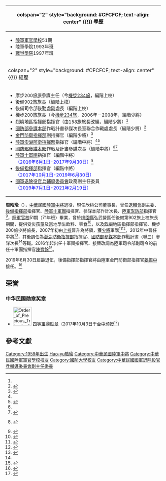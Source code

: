 {{Infobox Officeholder
|name              = 周皓瑜
|image             = Army (ROCA) Lieutenant General Zhou Hao-yu 陸軍中將周皓瑜 (台灣國防部長高廣圻等官員在立法院接受質詢 01).jpg
|caption           = 周皓瑜中將（[[國防部參謀本部|國防部參謀本部]]作戰及計畫次長任內，攝於2015年4月9日）
|imagesize         = 230px
|order             = {{flagicon image|ROC Veterans Affairs Council Emblem.svg}} [[國軍退除役官兵輔導委員會|國軍退除役官兵輔導委員會]]副主任委員
|term_start       = 2019年7月1日
|term_end          = 2021年2月19日
|premierroc = [[蘇貞昌|蘇貞昌]]
|1blankname = 主任委員
|1namedata = [[邱國正|邱國正]]<br/>[[馮世寬|馮世寬]]
|predecessor = [[劉樹林|劉樹林]]
|successor  = 
|order1            = {{flagicon image|Flag of the Republic of China Reserve Command.svg}} 第4任[[後備指揮部|後備指揮部]]指揮官
|term_start1        =2017年10月1日
|term_end1          =2019年6月30日
|predecessor1       = [[湯家坤|湯家坤]]
|successor1         = [[姜振中|姜振中]]
|order2            = {{flagicon image|Flag of the Republic of China Army.svg}} [[中華民國陸軍|陸軍]][[陸軍第十軍團指揮部|第十軍團指揮官]]
|term_start2        = 2016年6月1日
|term_end2          = 2017年9月30日
|predecessor2      = [[陳寶餘|陳寶餘]]
|successor2        = [[莫又銘|莫又銘]]
|order3             = {{flagicon image|ROC General Chief of Staff of the Ministry of National Defense Flag.svg}} [[國防部參謀本部|國防部參謀本部]]作戰及計畫參謀次長
|term_start3       = 
|term_end3         =
|predecessor3       = [[陳寶餘|陳寶餘]]
|successor3         = [[姜振中|姜振中]]
|order4             =  {{flagicon image|Flag of the Republic of China Army.svg}} [[中華民國陸軍|陸軍]][[陸軍澎湖防衛指揮部|澎湖防衛指揮部]]指揮官
|predecessor4       = [[何安繼|何安繼]]|
successor4         = [[姜振中|姜振中]]
|order5             = {{flagicon image|ROC General Chief of Staff of the Ministry of National Defense Flag.svg}} 國防部參謀本部作戰計畫參謀次長室聯合作戰處處長
|term_start5       = 
|term_end5         =
|predecessor5       = [[郝以知|郝以知]]
|successor5          = [[王建發|王建發]]
|order6             = {{flagicon image|Flag of the Republic of China Army.svg}} 陸軍[[烈嶼|烈嶼]]地區指揮部指揮官 
|term_start6       = 2008年11月1日
|term_end6          = 2010年1月5日
|predecessor6       = [[任季男|任季男]]
|successor6         = [[張景陽|張景陽]]
|order7            = {{flagicon image|Flag of the Republic of China Army.svg}} 陸軍機械化步兵第200旅旅長
|term_start7       = 2006年9月1日
|term_end7          =2008年11月1日
|predecessor7      = [[杜建興|杜建興]]
|successor7          = [[任季男|任季男]]<!--外島輪調 -->
|性別     = 男
|出生日期 = {{birth year and age|1959|6}} 
|出生地點 = {{ROCTW}}[[高雄|高雄]]
|逝世日期 = 
|逝世地點 = 
|居處     = {{ROC}}臺灣高雄
|安葬地點 = 
|籍貫     = 湖南寧鄉
|職業     = 軍人
|父母     = 
|配偶     = 龎靖玫
|子女     = 
|親屬     = 
|國籍     = {{ROC}}
|信仰     = 
|學歷     = 
|別名     = 
|allegiance = {{ROC}}
|branch = {{flagicon image|Flag of the Republic of China Army.svg}} [[中華民國陸軍|中華民國陸軍]]
|rank = {{flagicon image|ROCA_Lieutenant_General%27s_Flag.svg}} [[中將|中將]]
|serviceyears =-2019
| awards= [[光華獎章|光華甲種二等獎章]]<ref name="ltn2014-843233">{{cite news|url=http://news.ltn.com.tw/news/politics/paper/843233|title=澎防部、十軍團指揮官換將|date=2014-12-30|author=羅添斌|publisher=自由時報|quote=國防部作戰暨計畫次長陳寶餘中將接掌十軍團指揮官，陸軍戰訓處長姜振中少將接掌澎防部指揮官，原澎防部指揮官周皓瑜中將調任國防部作戰暨計畫次長。|accessdate=2017-02-14|archive-date=2020-05-12|archive-url=https://web.archive.org/web/20200512054443/https://news.ltn.com.tw/news/politics/paper/843233|dead-url=no}}</ref>
}}
{| class="infobox bordered" style="width: 21em; font-size: 90%; text-align: left; float:right;" cellpadding="3"
|-
! colspan="2" style="background: #CFCFCF; text-align: center" {{!}} 學歷
|- 
| colspan="2" style="font-size: 90%" |<div style="text-align: left">
*[[中華民國陸軍軍官學校|陸軍軍官學校]]51期
*陸軍學院1993年班
*[[國防大學_(中華民國)#.E6.88.B0.E7.88.AD.E5.AD.B8.E9.99.A2|戰爭學院]]1997年班
|-
! colspan="2" style="background: #CFCFCF; text-align: center" {{!}} 經歷
|- 
| colspan="2" style="font-size: 90%" |<div style="text-align: left">
* 摩步200旅旅參謀主任（今[[陸軍機械化步兵第二三四旅|機步234旅]]，編階上校）
* 後備902旅旅長（編階上校）
* 後備司令部後勤處副處長（編階上校）
* 機步200旅旅長（今[[陸軍機械化步兵第二三四旅|機步234旅]]，2006年－2008年，編階少將）
* [[烈嶼|烈嶼]]地區指揮部指揮官（由158旅旅長改編，編階少將）<ref name="kmdn2012-207691"/>
* [[國防部參謀本部|國防部參謀本部]]作戰計畫參謀次長室聯合作戰處處長（編階少將）<ref>{{cite news|url=http://news.ltn.com.tw/news/politics/paper/476607|title=漢光演習 直升機群將起降北大|date=2011-03-16|author=許紹軒|publisher=自由時報|accessdate=2017-02-14|archive-date=2019-06-16|archive-url=https://web.archive.org/web/20190616004337/https://news.ltn.com.tw/news/politics/paper/476607|dead-url=no}}</ref>
* [[陸軍金門防衛指揮部|金門防衛指揮部]]副指揮官（編階少將）<ref name="kmdn2012-207691">{{cite news|url=http://www.kmdn.gov.tw/1117/1271/1272/207691/|title=榮調澎湖李縣長頒周皓瑜榮譽縣民證|date=2012-03-30|author=楊水詠|publisher=金門日報|accessdate=2017-02-14|archive-date=2017-02-14|archive-url=https://web.archive.org/web/20170214183042/http://www.kmdn.gov.tw/1117/1271/1272/207691/|dead-url=no}}</ref>
* [[陸軍澎湖防衛指揮部|陸軍澎湖防衛指揮部]]指揮官（編階中將）<ref name="kmdn2012-207691"/><ref>{{cite news|url=http://www.penghu.gov.tw/general/home.jsp?mserno=201201090001&serno=201201090001&contlink=ap/pnews_view.jsp&dataserno=201203290002|title=澎防部指揮官何安繼榮升 獲頒澎湖榮譽縣民證|date=2012-03-29|author=行政處新聞科|publisher=澎防縣縣政新聞|quote=澎防部指揮官何安繼中將榮升國防部長辦公室主任，28日下午陪同新任指揮官周皓瑜，前往縣府拜會縣長王乾發。王縣長代表全縣鄉親致贈何指揮官榮譽縣民證，表示由衷謝意與祝福，感謝在澎湖服務1年半的付出與貢獻，並誠摯歡迎周指揮官抵澎履新。|accessdate=2021-01-16|archive-date=2019-06-26|archive-url=https://web.archive.org/web/20190626130943/https://www.penghu.gov.tw/general/home.jsp?mserno=201201090001&serno=201201090001&contlink=ap%2Fpnews_view.jsp&dataserno=201203290002|dead-url=no}}</ref>
* [[國防部參謀本部|國防部參謀本部]]作戰及計畫參謀次長（編階中將）<ref name="ltn2014-843233"/><ref>{{cite news|url=http://news.ltn.com.tw/news/politics/breakingnews/1192578|title=軍事首長調動 周皓瑜調任國防部次長|date=2014-12-29|author=羅添斌|publisher=自由時報|quote={{start date|2014|12|29}}調任為國防部作戰暨計畫次長，並由陸軍少將姜振中升任澎防部指揮官。……原任國防部作戰暨計畫次長陳寶餘中將，將升任十軍團指揮官，接替即將於月底屆退的指揮官羅際琴中將。|accessdate=2017-02-14|archive-date=2018-12-09|archive-url=https://web.archive.org/web/20181209130912/http://news.ltn.com.tw/news/politics/breakingnews/1192578|dead-url=no}}</ref>
* [[陸軍十軍團|陸軍十軍團]]指揮官（編階中將）<br><span style="color: blue;">（2016年6月1日-2017年9月30日）</span><ref>{{cite news|url=http://www.cna.com.tw/news/firstnews/201605270062-1.aspx|title=新政府上任 軍方將領調動|date=2016年5月27日|author=呂欣憓|publisher=中央社|quote=副參謀總長王興尉中將退伍……國防部常務次長王信龍中將調任副參謀總長，由空軍參謀長柏鴻輝中將接任常次職務。……陸軍第10軍團指揮官陳寶餘中將，將調任陸軍副司令……10軍團指揮官職務，將由現任參謀本部作戰與計畫次長周皓瑜中將接替。……周皓瑜留下的遺缺，將由現任澎防部指揮官姜振中中將接替；澎防部指揮官一職，將由現任第8軍團副指揮官王興禮少將調升，並將於7月1日升任中將。|accessdate=2017年2月14日|archive-date=2017年2月14日|archive-url=https://web.archive.org/web/20170214183832/http://www.cna.com.tw/news/firstnews/201605270062-1.aspx|dead-url=no}}[http://www.storm.mg/article/123069 ] {{Wayback|url=http://www.storm.mg/article/123069 |date=20190616122609 }}</ref>
* [[後備指揮部|後備指揮部]]指揮官（編階中將）<br><span style="color: blue;">（2017年10月1日-2019年6月30日）</span>
* [[國軍退除役官兵輔導委員會|國軍退除役官兵輔導委員會]]政務副主任委員<br><span style="color: blue;">（2019年7月1日-2021年2月19日）</span>
|}

'''周皓瑜'''（{{bd|1959年|6月|}}），[[中華民國陸軍|中華民國陸軍]][[中將|中將]]退役，現任欣桃公司董事長，曾任[[退輔會|退輔會]]副主委、[[後備指揮部|後備指揮部]]指揮官、[[陸軍十軍團|陸軍十軍團]]指揮官、參謀本部作計次長、[[陸軍澎湖防衛指揮部|陸軍澎防部]]指揮官<ref>{{cite news|url=http://m.ltn.com.tw/news/politics/paper/1139657|title=軍方高層調動 周皓瑜接後備指揮部|date=2017-09-30|author=涂鉅旻|publisher=自由時報|accessdate=2017-12-13|archive-date=2018-12-04|archive-url=https://web.archive.org/web/20181204005645/http://m.ltn.com.tw/news/politics/paper/1139657|dead-url=no}}</ref>，[[陸軍官校|陸軍官校]]51期（71年班）畢業，曾於[[桃園縣|桃園縣]]弘武營區任後備第902旅上校旅長期間，提供受災孩童及當地學生飲料、零食<ref>{{Cite news |title=弘武營區受災學童 提前過中秋旅長代表軍方贈送飲料、零食 桃山學生熱情歡呼 |date=2004-09-15 |author=游文寶 |publisher=[[聯合報|聯合報]]地方版，桃園縣新聞 |page=第B2版}}</ref>，以及[[烈嶼|烈嶼]]地區指揮部指揮官、機步200旅少將旅長，2007年初由[[上校|上校]]晉升為將領，獲[[少將|少將]]軍階<ref name="2007將領">{{Cite news |title=5中將 38少將43人晉升將領 |date=2006-12-26 |author=高凌雲 |publisher=[[聯合晚報|聯合晚報]] |page=第4版}}</ref><ref>{{cite news|url=http://www.epochtimes.com/b5/6/12/26/n1569765.htm |title=國防部公布將官晉任名單 五人晉任中將 |date=2006-12-26 |author=林沂鋒 |work=[[中央社|中央社]] |publisher=[[大紀元時報|大紀元時報]]網站 |archiveurl=https://archive.is/20170220110501/http://www.epochtimes.com/b5/6/12/26/n1569765.htm |archivedate=2017-02-20 |quote=晉任中將人員包括國防部參事林-{zh-hant:於; zh-hans:于;}-豹、陸軍空特指揮官王國強、陸軍六軍團副指揮官朱玉書、空軍司令部政戰部主任劉介岑、國防部軍備局副局長陳立嘉。……晉任少將人員包括毛惠民、張自強、韓岡明、黃頌、張善東、瞿紹成、唐國麟、[[張冠群|張冠群]]、許昌、[[高天忠|高天忠]]、馬振崑、趙泰祺、陳長俊、梁中原、楊迺聲、黃昆宗、周皓瑜、王孟剛、黃元保、陳曉明、[[潘進隆|潘進隆]]、許國智、陳新發、何大定、周美伍、杜承謀、[[胡延年|胡延年]]、[[丁忠武|丁忠武]]、王宿農、鍾廣華、徐建三、朱玉志、李盛昱、-{zh-hant:于; zh-hans:于;}-大雄、朱漢權、許有義、王黎昇、王少谷。……業奉總統陳水扁核定：少將王國強等五員晉任中將，上校毛惠民等三十八員晉任少將，民國九十六年一月一日生效。 |deadurl=yes }}</ref>，2012年中晉任中將<ref>{{cite news|url=http://news.ltn.com.tw/news/politics/paper/594462|title=23人晉任將官 獨缺政戰系統|date=2012-06-25|author=羅添斌|publisher=自由時報|accessdate=2017-02-14|archive-date=2019-06-12|archive-url=https://web.archive.org/web/20190612160203/https://news.ltn.com.tw/news/politics/paper/594462|dead-url=no}}</ref>，其後調任為[[陸軍澎湖防衛指揮部|澎湖防衛指揮部]]指揮官、[[國防部參謀本部|國防部參謀本部]]作戰計畫（聯三）參謀次長<ref name="ltn2014-843233"/>等職。2016年起出任十軍團指揮官、接替改調為[[國防部陸軍司令部|陸軍司令部]]副司令的前任十軍團指揮官[[陳寶餘|陳寶餘]]<ref>{{Cite news |url=https://video.udn.com/news/497652 |title=新國防部長上任 國軍將領大搬風 |author=程嘉文 |date=2016-05-27 |accessdate=2017-02-14 |archiveurl=https://archive.is/20170214063519/https://video.udn.com/news/497652 |archivedate=2017-02-14 |deadurl=yes }}</ref>。

2019年6月30日屆齡退伍，後備指揮部指揮官將由陸軍金門防衛部指揮官[[姜振中|姜振中]]接任。<ref>{{Cite web |url=https://udn.com/news/story/10930/3897724?from=udn-catelistnews_ch2 |title=國軍將官搬風7月1日大布達 後備指揮官姜振中接任 |accessdate=2019-06-28 |archive-date=2020-01-31 |archive-url=https://web.archive.org/web/20200131111424/https://udn.com/news/story/10930/3897724?from=udn-catelistnews_ch2 |dead-url=no }}</ref>

==荣誉==
===中华民国勋章奖章===
* [[File:Order_of_Precious_Tripod_with_Special_Cravat_ribbon.png|60px]] [[宝鼎勋章|四等宝鼎勋章]]（2017年10月3日于[[台中市|台中]]颁授<ref>{{cite news |author=李一豪 |url=https://www.ydn.com.tw/news/newsInsidePage?chapterID=1013001 |title=陸軍第10軍團指揮官交接 |publisher=[[国防部军事新闻通讯社|国防部军事新闻通讯社]] |date=2017-10-04 |accessdate=2021-09-13 |archive-date=2021-09-13 |archive-url=https://web.archive.org/web/20210913053817/https://www.ydn.com.tw/news/newsInsidePage?chapterID=1013001 |dead-url=no }}</ref>）

{{commonscat|Zhou Hao-yu}}

==參考文獻==
{{reflist}}

{{中華民國現役陸軍中將}}
[[Category:1959年出生|Category:1959年出生]]
[[Category:周姓|Hao-yu皓瑜]]
[[Category:中華民國陸軍中將|Category:中華民國陸軍中將]]
[[Category:中華民國陸軍軍官學校校友|Category:中華民國陸軍軍官學校校友]]
[[Category:國防大學校友|Category:國防大學校友]]
[[Category:中華民國國軍退除役官兵輔導委員會副主任委員|Category:中華民國國軍退除役官兵輔導委員會副主任委員]]